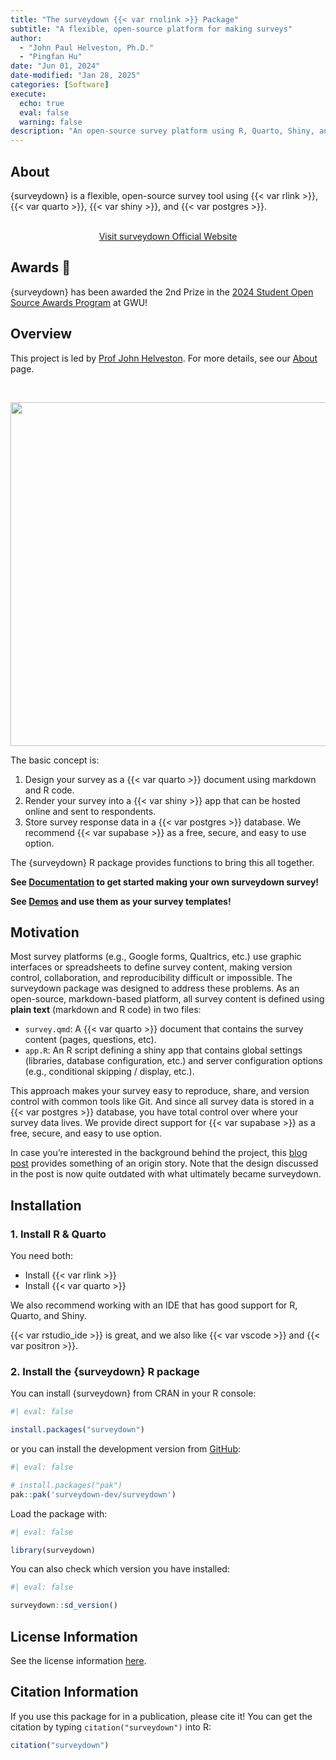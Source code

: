 ```yaml
---
title: "The surveydown {{< var rnolink >}} Package"
subtitle: "A flexible, open-source platform for making surveys"
author:
  - "John Paul Helveston, Ph.D."
  - "Pingfan Hu"
date: "Jun 01, 2024"
date-modified: "Jan 28, 2025"
categories: [Software]
execute:
  echo: true
  eval: false
  warning: false
description: "An open-source survey platform using R, Quarto, Shiny, and PostgreSQL."
---
```


## About

{surveydown} is a flexible, open-source survey tool using {{< var rlink >}}, {{< var quarto >}}, {{< var shiny >}}, and {{< var postgres >}}.

<br>
<center>
<a href="https://surveydown.org" class="btn btn-primary" role="button"> Visit surveydown Official Website </a>
</center>

## Awards 🎉

{surveydown} has been awarded the 2nd Prize in the [2024 Student Open Source Awards Program](https://ospo.gwu.edu/2024-student-open-source-award-winners) at GWU!

## Overview

This project is led by [Prof John Helveston](https://www.jhelvy.com). For more details, see our [About](https://surveydown.org/about) page.

<br>

![](surveydown.svg){fig-align="center" width="550"}

The basic concept is:

1. Design your survey as a {{< var quarto >}} document using markdown and R code.
2. Render your survey into a {{< var shiny >}} app that can be hosted online and sent to respondents.
3. Store survey response data in a {{< var postgres >}} database. We recommend {{< var supabase >}} as a free, secure, and easy to use option.

The {surveydown} R package provides functions to bring this all
together.

**See [Documentation](https://surveydown.org/documentation) to get started making
your own surveydown survey!**

**See [Demos](https://surveydown.org/demos) and use them as your survey templates!**

## Motivation

Most survey platforms (e.g., Google forms, Qualtrics, etc.) use graphic interfaces or spreadsheets to define survey content, making version control, collaboration, and reproducibility difficult or impossible. The surveydown package was designed to address these problems. As an open-source, markdown-based platform, all survey content is defined using **plain text** (markdown and R code) in two files:

- `survey.qmd`: A {{< var quarto >}} document that contains the survey content (pages, questions, etc).
- `app.R`: An R script defining a shiny app that contains global settings (libraries, database configuration, etc.) and server configuration options (e.g., conditional skipping / display, etc.).

This approach makes your survey easy to reproduce, share, and version control with common tools like Git. And since all survey data is stored in a {{< var postgres >}} database, you have total control over where your survey data lives. We provide direct support for {{< var supabase >}} as a free, secure, and easy to use option.

In case you're interested in the background behind the project, this [blog post](https://www.jhelvy.com/blog/2023-04-06-markdown-surveys/) provides something of an origin story. Note that the design discussed in the post is now quite outdated with what ultimately became surveydown.

## Installation

### 1. Install R & Quarto

You need both: 

- Install {{< var rlink >}}
- Install {{< var quarto >}}

We also recommend working with an IDE that has good support for R, Quarto, and Shiny.

{{< var rstudio_ide >}} is great, and we also like {{< var vscode >}} and {{< var positron >}}.

### 2. Install the {surveydown} R package

You can install {surveydown} from CRAN in your R console:

```r
#| eval: false

install.packages("surveydown")
```

or you can install the development version from [GitHub](https://github.com/surveydown-dev/surveydown):

```r
#| eval: false

# install.packages("pak")
pak::pak('surveydown-dev/surveydown')
```

Load the package with:

```r
#| eval: false

library(surveydown)
```

You can also check which version you have installed:

```r
#| eval: false

surveydown::sd_version()
```

## License Information

See the license information [here](https://github.com/surveydown-dev/surveydown/blob/master/LICENSE.md).

## Citation Information

If you use this package for in a publication, please cite it! You can
get the citation by typing `citation("surveydown")` into R:

```r
citation("surveydown")
```

